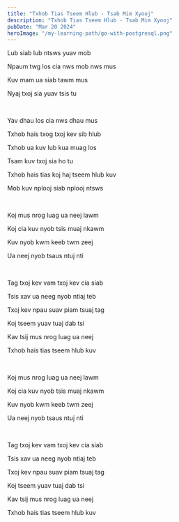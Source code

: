 ```yaml
---
title: "Txhob Tias Tseem Hlub - Tsab Mim Xyooj"
description: "Txhob Tias Tseem Hlub - Tsab Mim Xyooj"
pubDate: "Mar 20 2024"
heroImage: "/my-learning-path/go-with-postgresql.png"
---
```


Lub siab lub ntsws yuav mob

Npaum twg los cia nws mob nws mus

Kuv mam ua siab tawm mus

Nyaj txoj sia yuav tsis tu

<br />

Yav dhau los cia nws dhau mus

Txhob hais txog txoj kev sib hlub

Txhob ua kuv lub kua muag los

Tsam kuv txoj sia ho tu

Txhob hais tias koj haj tseem hlub kuv

Mob kuv nplooj siab nplooj ntsws

<br />

Koj mus nrog luag ua neej lawm

Koj cia kuv nyob tsis muaj nkawm

Kuv nyob kwm keeb twm zeej

Ua neej nyob tsaus ntuj nti

<br />

Tag txoj kev vam txoj kev cia siab

Tsis xav ua neeg nyob ntiaj teb

Txoj kev npau suav piam tsuaj tag

Koj tseem yuav tuaj dab tsi

Kav tsij mus nrog luag ua neej

Txhob hais tias tseem hlub kuv

<br />

Koj mus nrog luag ua neej lawm

Koj cia kuv nyob tsis muaj nkawm

Kuv nyob kwm keeb twm zeej

Ua neej nyob tsaus ntuj nti

<br />

Tag txoj kev vam txoj kev cia siab

Tsis xav ua neeg nyob ntiaj teb

Txoj kev npau suav piam tsuaj tag

Koj tseem yuav tuaj dab tsi

Kav tsij mus nrog luag ua neej

Txhob hais tias tseem hlub kuv
